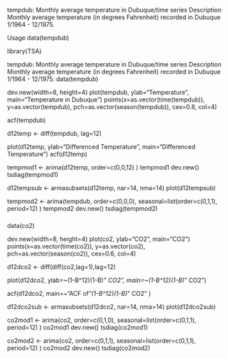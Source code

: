 

tempdub: Monthly average temperature in Dubuque/time series
Description
Monthly average temperature (in degrees Fahrenheit) recorded in Dubuque 1/1964 - 12/1975.

Usage
data(tempdub)


library(TSA)

tempdub: Monthly average temperature in Dubuque/time series
Description
Monthly average temperature (in degrees Fahrenheit) recorded in Dubuque 1/1964 - 12/1975.
data(tempdub)

dev.new(width=8, height=4)
plot(tempdub, ylab="Temperature", main="Temperature in Dubuque")
points(x=as.vector(time(tempdub)), y=as.vector(tempdub),
    pch=as.vector(season(tempdub)), cex=0.8, col=4)

acf(tempdub)


d12temp <- diff(tempdub, lag=12)

plot(d12temp, ylab="Differenced Temperature", main="Differenced Temperature")
acf(d12temp)


tempmod1 <- arima(d12temp, order=c(0,0,12) )
tempmod1
dev.new()
tsdiag(tempmod1)


d12tempsub <- armasubsets(d12temp, nar=14, nma=14)
plot(d12tempsub)

tempmod2 <- arima(tempdub, order=c(0,0,0),
                 seasonal=list(order=c(0,1,1), period=12) )
tempmod2
dev.new()
tsdiag(tempmod2)



###

data(co2)


dev.new(width=8, height=4)
plot(co2, ylab="CO2", main="CO2")
points(x=as.vector(time(co2)), y=as.vector(co2),
    pch=as.vector(season(co2)), cex=0.6, col=4)

d12dco2 <- diff(diff(co2,lag=1),lag=12)

plot(d12dco2, ylab=~(1-B^12)(1-B)*" CO2", 
              main=~(1-B^12)(1-B)*" CO2")

acf(d12dco2, main=~"ACF of "*(1-B^12)(1-B)*" CO2" )


d12dco2sub <- armasubsets(d12dco2, nar=14, nma=14)
plot(d12dco2sub)


co2mod1 <- arima(co2, order=c(0,1,0),
                 seasonal=list(order=c(0,1,1), period=12) )
co2mod1
dev.new()
tsdiag(co2mod1)


co2mod2 <- arima(co2, order=c(0,1,1),
                 seasonal=list(order=c(0,1,1), period=12) )
co2mod2
dev.new()
tsdiag(co2mod2)
